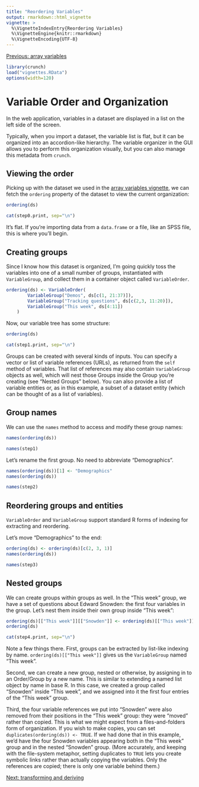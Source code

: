 ```yaml
---
title: "Reordering Variables"
output: rmarkdown::html_vignette
vignette: >
  %\VignetteIndexEntry{Reordering Variables}
  %\VignetteEngine{knitr::rmarkdown}
  %\VignetteEncoding{UTF-8}
---
```


[Previous: array variables](array-variables.html)

```r
library(crunch)
load("vignettes.RData")
options(width=120)
```

# Variable Order and Organization

In the web application, variables in a dataset are displayed in a list on the left side of the screen.

<!-- screenshot -->

Typically, when you import a dataset, the variable list is flat, but it can be organized into an accordion-like hierarchy. The variable organizer in the GUI allows you to perform this organization visually, but you can also manage this metadata from `crunch`.

## Viewing the order

Picking up with the dataset we used in the [array variables vignette](array-variables.html), we can fetch the `ordering` property of the dataset to view the current organization:

```r
ordering(ds)
```
```r
cat(step0.print, sep="\n")
```

It's flat. If you're importing data from a `data.frame` or a file, like an SPSS file, this is where you'll begin.

## Creating groups
Since I know how this dataset is organized, I'm going quickly toss the variables into one of a small number of groups, instantiated with `VariableGroup`, and collect them in a container object called `VariableOrder`.

```r
ordering(ds) <- VariableOrder(
        VariableGroup("Demos", ds[c(1, 21:37)]),
        VariableGroup("Tracking questions", ds[c(2,3, 11:20)]),
        VariableGroup("This week", ds[4:11])
    )
```

Now, our variable tree has some structure:

```r
ordering(ds)
```
```r
cat(step1.print, sep="\n")
```

Groups can be created with several kinds of inputs. You can specify a vector or list of variable references (URLs), as returned from the `self` method of variables. That list of references may also contain `VariableGroup` objects as well, which will nest those Groups inside the Group you're creating (see "Nested Groups" below). You can also provide a list of variable entities or, as in this example, a subset of a dataset entity (which can be thought of as a list of variables).

## Group names
We can use the `names` method to access and modify these group names:

```r
names(ordering(ds))
```
```r
names(step1)
```

Let's rename the first group. No need to abbreviate "Demographics".

```r
names(ordering(ds))[1] <- "Demographics"
names(ordering(ds))
```
```r
names(step2)
```

## Reordering groups and entities

`VariableOrder` and `VariableGroup` support standard R forms of indexing for extracting and reordering.

Let's move "Demographics" to the end:

```r
ordering(ds) <- ordering(ds)[c(2, 3, 1)]
names(ordering(ds))
```
```r
names(step3)
```

## Nested groups

We can create groups within groups as well. In the "This week" group, we have a set of questions about Edward Snowden: the first four variables in the group. Let's nest them inside their own group inside "This week":

```r
ordering(ds)[["This week"]][["Snowden"]] <- ordering(ds)[["This week"]][1:4]
ordering(ds)
```
```r
cat(step4.print, sep="\n")
```

Note a few things there. First, groups can be extracted by list-like indexing by name. `ordering(ds)[["This week"]]` gives us the `VariableGroup` named "This week".

Second, we can create a new group, nested or otherwise, by assigning in to an Order/Group by a new name. This is similar to extending a named list object by name in base R. In this case, we created a group called "Snowden" inside "This week", and we assigned into it the first four entries of the "This week" group.

Third, the four variable references we put into "Snowden" were also removed from their positions in the "This week" group: they were "moved" rather than copied. This is what we might expect from a files-and-folders form of organization. If you wish to make copies, you can set `duplicates(ordering(ds)) <- TRUE`. If we had done that in this example, we'd have the four Snowden variables appearing both in the "This week" group and in the nested "Snowden" group. (More accurately, and keeping with the file-system metaphor, setting duplicates to `TRUE` lets you create symbolic links rather than actually copying the variables. Only the references are copied; there is only one variable behind them.)

[Next: transforming and deriving](derive.html)
